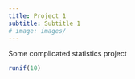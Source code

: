 ```yaml
---
title: Project 1
subtitle: Subtitle 1
# image: images/
---
```



Some complicated statistics project

```r
runif(10)
```
